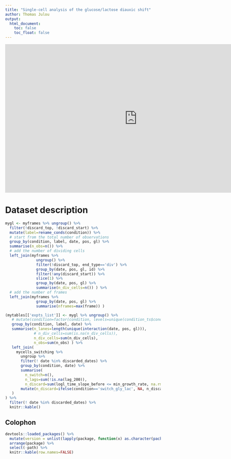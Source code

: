 ```yaml
---
title: "Single-cell analysis of the glucose/lactose diauxic shift"
author: Thomas Julou
output:
  html_document:
    toc: false
    toc_float: false
---
```


<iframe width="853" height="480" src="https://www.youtube.com/embed/2Tznm868fmc?rel=0" frameborder="0" allowfullscreen></iframe>


# Dataset description

```r
mygl <- myframes %>% ungroup() %>% 
  filter(!discard_top, !discard_start) %>% 
  mutate(label=rename_conds(condition)) %>% 
  # start from the total number of observations
  group_by(condition, label, date, pos, gl) %>%
  summarise(n_obs=n()) %>%
  # add the number of dividing cells
  left_join(myframes %>%
              ungroup() %>% 
              filter(!discard_top, end_type=='div') %>% 
              group_by(date, pos, gl, id) %>% 
              filter(!any(discard_start)) %>% 
              slice(1) %>% 
              group_by(date, pos, gl) %>% 
              summarise(n_div_cells=n()) ) %>%
  # add the number of frames
  left_join(myframes %>%
              group_by(date, pos, gl) %>% 
              summarise(nframes=max(frame)) )

```


```r
(mytables[['expts_list']] <- mygl %>% ungroup() %>% 
   # mutate(condition=factor(condition, levels=unique(condition_ts$condition)) ) %>% 
   group_by(condition, label, date) %>%
   summarise(n_lanes=length(unique(interaction(date, pos, gl))),
             # n_div_cells=sum(is.na(n_div_cells)),
             n_div_cells=sum(n_div_cells),
             n_obs=sum(n_obs) ) %>% 
   left_join(
     mycells_switching %>% 
       ungroup %>% 
       filter(! date %in% discarded_dates) %>% 
       group_by(condition, date) %>%
       summarise(
         n_switch=n(),
         n_lags=sum(!is.na(lag_200)),
         n_discard=sum(logl_time_slope_before <= min_growth_rate, na.rm=TRUE) ) %>% 
       mutate(n_discard=ifelse(condition=='switch_gly_lac', NA, n_discard) )
   )
) %>% 
  filter(! date %in% discarded_dates) %>% 
  knitr::kable()

```


## Colophon

```r
devtools::loaded_packages() %>% 
  mutate(version = unlist(lapply(package, function(x) as.character(packageVersion(x)))) ) %>% 
  arrange(package) %>% 
  select(-path) %>% 
  knitr::kable(row.names=FALSE)

```


